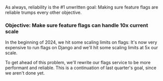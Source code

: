 As always, reliability is the #1 unwritten goal: Making sure feature flags are reliable trumps every other objective.

### Objective: Make sure feature flags can handle 10x current scale

In the beginning of 2024, we hit some scaling limits on flags: It's now very expensive to run flags on Django and we'll hit some scaling limits at 5x our scale.

To get ahead of this problem, we'll rewrite our flags service to be more performant and reliable. This is a continuation of last quarter's goal, since we aren't done yet.

